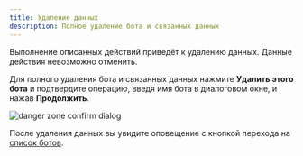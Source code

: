 ```yaml
---
title: Удаление данных
description: Полное удаление бота и связанных данных
---
```


<Warning>
  Выполнение описанных действий приведёт к удалению данных. Данные действия
  невозможно отменить.
</Warning>

Для полного удаления бота и связанных данных нажмите **Удалить этого бота** и подтвердите операцию, введя имя бота в диалоговом окне, и нажав **Продолжить**.

<img src="/images/danger-zone-confirm.png" alt="danger zone confirm dialog" />

После удаления данных вы увидите оповещение с кнопкой перехода на [список ботов](/lk/bot-list).
